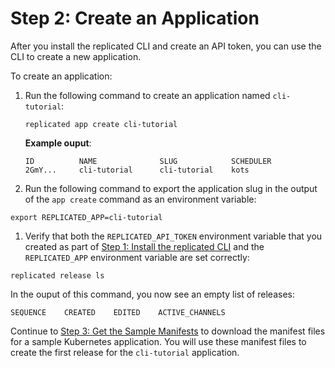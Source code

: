 # Step 2: Create an Application

After you install the replicated CLI and create an API token, you can use the CLI to create a new application.

To create an application:

1. Run the following command to create an application named `cli-tutorial`:

    ```
    replicated app create cli-tutorial
    ```

    **Example ouput**:

    ```
    ID          NAME              SLUG            SCHEDULER
    2GmY...     cli-tutorial      cli-tutorial    kots
    ```

1. Run the following command to export the application slug in the output of the `app create` command as an environment variable:

  ```
  export REPLICATED_APP=cli-tutorial
  ```

1. Verify that both the `REPLICATED_API_TOKEN` environment variable that you created as part of [Step 1: Install the replicated CLI](tutorial-cli-install-cli) and the `REPLICATED_APP` environment variable are set correctly:

  ```
  replicated release ls
  ```

  In the ouput of this command, you now see an empty list of releases:

  ```
  SEQUENCE    CREATED    EDITED    ACTIVE_CHANNELS
  ```

Continue to [Step 3: Get the Sample Manifests](tutorial-cli-manifests) to download the manifest files for a sample Kubernetes application. You will use these manifest files to create the first release for the `cli-tutorial` application.
